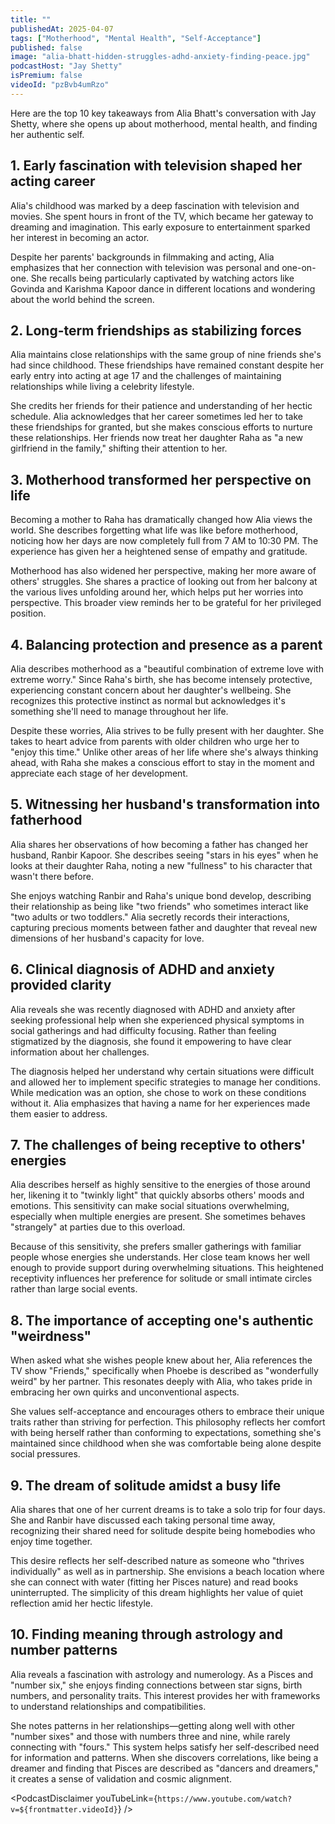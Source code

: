 ```yaml
---
title: ""
publishedAt: 2025-04-07
tags: ["Motherhood", "Mental Health", "Self-Acceptance"]
published: false
image: "alia-bhatt-hidden-struggles-adhd-anxiety-finding-peace.jpg"
podcastHost: "Jay Shetty"
isPremium: false
videoId: "pzBvb4umRzo"
---
```



<PodcastSummaryPageLayout frontmatter={frontmatter}>

Here are the top 10 key takeaways from Alia Bhatt's conversation with Jay Shetty, where she opens up about motherhood, mental health, and finding her authentic self.

## 1. Early fascination with television shaped her acting career
Alia's childhood was marked by a deep fascination with television and movies. She spent hours in front of the TV, which became her gateway to dreaming and imagination. This early exposure to entertainment sparked her interest in becoming an actor.

Despite her parents' backgrounds in filmmaking and acting, Alia emphasizes that her connection with television was personal and one-on-one. She recalls being particularly captivated by watching actors like Govinda and Karishma Kapoor dance in different locations and wondering about the world behind the screen.

## 2. Long-term friendships as stabilizing forces
Alia maintains close relationships with the same group of nine friends she's had since childhood. These friendships have remained constant despite her early entry into acting at age 17 and the challenges of maintaining relationships while living a celebrity lifestyle.

She credits her friends for their patience and understanding of her hectic schedule. Alia acknowledges that her career sometimes led her to take these friendships for granted, but she makes conscious efforts to nurture these relationships. Her friends now treat her daughter Raha as "a new girlfriend in the family," shifting their attention to her.

## 3. Motherhood transformed her perspective on life
Becoming a mother to Raha has dramatically changed how Alia views the world. She describes forgetting what life was like before motherhood, noticing how her days are now completely full from 7 AM to 10:30 PM. The experience has given her a heightened sense of empathy and gratitude.

Motherhood has also widened her perspective, making her more aware of others' struggles. She shares a practice of looking out from her balcony at the various lives unfolding around her, which helps put her worries into perspective. This broader view reminds her to be grateful for her privileged position.

## 4. Balancing protection and presence as a parent
Alia describes motherhood as a "beautiful combination of extreme love with extreme worry." Since Raha's birth, she has become intensely protective, experiencing constant concern about her daughter's wellbeing. She recognizes this protective instinct as normal but acknowledges it's something she'll need to manage throughout her life.

Despite these worries, Alia strives to be fully present with her daughter. She takes to heart advice from parents with older children who urge her to "enjoy this time." Unlike other areas of her life where she's always thinking ahead, with Raha she makes a conscious effort to stay in the moment and appreciate each stage of her development.

## 5. Witnessing her husband's transformation into fatherhood
Alia shares her observations of how becoming a father has changed her husband, Ranbir Kapoor. She describes seeing "stars in his eyes" when he looks at their daughter Raha, noting a new "fullness" to his character that wasn't there before.

She enjoys watching Ranbir and Raha's unique bond develop, describing their relationship as being like "two friends" who sometimes interact like "two adults or two toddlers." Alia secretly records their interactions, capturing precious moments between father and daughter that reveal new dimensions of her husband's capacity for love.

## 6. Clinical diagnosis of ADHD and anxiety provided clarity
Alia reveals she was recently diagnosed with ADHD and anxiety after seeking professional help when she experienced physical symptoms in social gatherings and had difficulty focusing. Rather than feeling stigmatized by the diagnosis, she found it empowering to have clear information about her challenges.

The diagnosis helped her understand why certain situations were difficult and allowed her to implement specific strategies to manage her conditions. While medication was an option, she chose to work on these conditions without it. Alia emphasizes that having a name for her experiences made them easier to address.

## 7. The challenges of being receptive to others' energies
Alia describes herself as highly sensitive to the energies of those around her, likening it to "twinkly light" that quickly absorbs others' moods and emotions. This sensitivity can make social situations overwhelming, especially when multiple energies are present. She sometimes behaves "strangely" at parties due to this overload.

Because of this sensitivity, she prefers smaller gatherings with familiar people whose energies she understands. Her close team knows her well enough to provide support during overwhelming situations. This heightened receptivity influences her preference for solitude or small intimate circles rather than large social events.

## 8. The importance of accepting one's authentic "weirdness"
When asked what she wishes people knew about her, Alia references the TV show "Friends," specifically when Phoebe is described as "wonderfully weird" by her partner. This resonates deeply with Alia, who takes pride in embracing her own quirks and unconventional aspects.

She values self-acceptance and encourages others to embrace their unique traits rather than striving for perfection. This philosophy reflects her comfort with being herself rather than conforming to expectations, something she's maintained since childhood when she was comfortable being alone despite social pressures.

## 9. The dream of solitude amidst a busy life
Alia shares that one of her current dreams is to take a solo trip for four days. She and Ranbir have discussed each taking personal time away, recognizing their shared need for solitude despite being homebodies who enjoy time together.

This desire reflects her self-described nature as someone who "thrives individually" as well as in partnership. She envisions a beach location where she can connect with water (fitting her Pisces nature) and read books uninterrupted. The simplicity of this dream highlights her value of quiet reflection amid her hectic lifestyle.

## 10. Finding meaning through astrology and number patterns
Alia reveals a fascination with astrology and numerology. As a Pisces and "number six," she enjoys finding connections between star signs, birth numbers, and personality traits. This interest provides her with frameworks to understand relationships and compatibilities.

She notes patterns in her relationships—getting along well with other "number sixes" and those with numbers three and nine, while rarely connecting with "fours." This system helps satisfy her self-described need for information and patterns. When she discovers correlations, like being a dreamer and finding that Pisces are described as "dancers and dreamers," it creates a sense of validation and cosmic alignment.


<PodcastDisclaimer youTubeLink={`https://www.youtube.com/watch?v=${frontmatter.videoId}`} />

</PodcastSummaryPageLayout>
